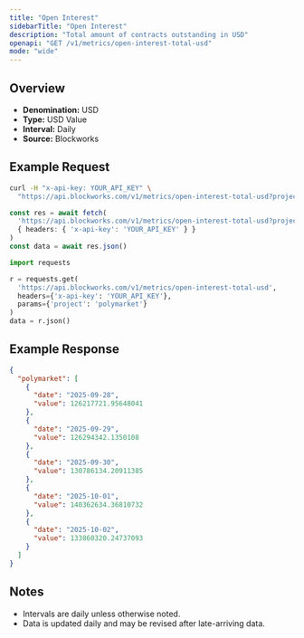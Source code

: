 ```yaml
---
title: "Open Interest"
sidebarTitle: "Open Interest"
description: "Total amount of contracts outstanding in USD"
openapi: "GET /v1/metrics/open-interest-total-usd"
mode: "wide"
---
```


## Overview

- **Denomination:** USD
- **Type:** USD Value
- **Interval:** Daily
- **Source:** Blockworks

## Example Request

<CodeGroup>

```bash cURL
curl -H "x-api-key: YOUR_API_KEY" \
  "https://api.blockworks.com/v1/metrics/open-interest-total-usd?project=polymarket"
```

```typescript TypeScript
const res = await fetch(
  'https://api.blockworks.com/v1/metrics/open-interest-total-usd?project=polymarket',
  { headers: { 'x-api-key': 'YOUR_API_KEY' } }
)
const data = await res.json()
```

```python Python
import requests

r = requests.get(
  'https://api.blockworks.com/v1/metrics/open-interest-total-usd',
  headers={'x-api-key': 'YOUR_API_KEY'},
  params={'project': 'polymarket'}
)
data = r.json()
```

</CodeGroup>

## Example Response

```json
{
  "polymarket": [
    {
      "date": "2025-09-28",
      "value": 126217721.95648041
    },
    {
      "date": "2025-09-29",
      "value": 126294342.1350108
    },
    {
      "date": "2025-09-30",
      "value": 130786134.20911385
    },
    {
      "date": "2025-10-01",
      "value": 140362634.36810732
    },
    {
      "date": "2025-10-02",
      "value": 133860320.24737093
    }
  ]
}
```

## Notes
- Intervals are daily unless otherwise noted.
- Data is updated daily and may be revised after late-arriving data.